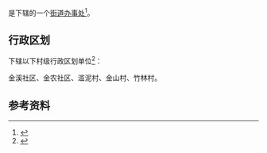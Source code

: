 {{中国乡级行政区|52/01/11/011/000}}

'''{{PAGENAMEBASE}}'''是{{PRC admin/fullname|52/01/11/011/000|3}}下辖的一个[[街道办事处|街道办事处]]<ref>{{PRC admin/ref sgc|{{PRC admin/parent|52/01/11/011/000}}}}</ref>。

== 行政区划 ==
{{PAGENAMEBASE}}下辖以下村级行政区划单位<ref>{{PRC admin/ref sgc|52/01/11/011/000}}</ref>：

金溪社区、金农社区、滥泥村、金山村、竹林村。

== 参考资料 ==
{{reflist}}

{{贵州行政区划小作品}}
{{PRC admin/navcat|52/01/11/011/000}}